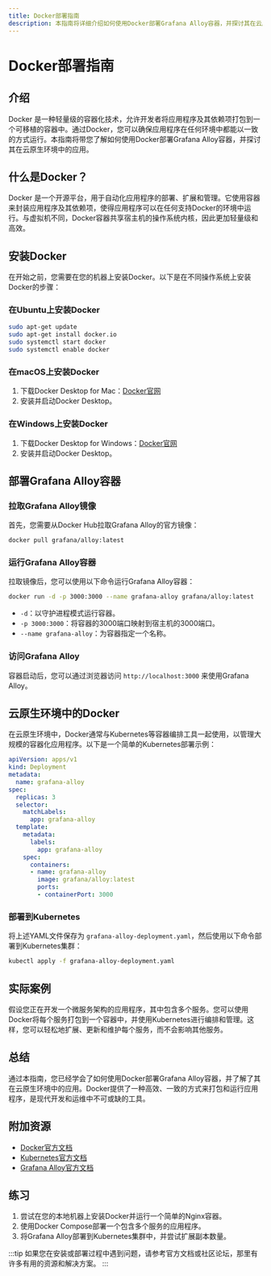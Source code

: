 ```yaml
---
title: Docker部署指南
description: 本指南将详细介绍如何使用Docker部署Grafana Alloy容器，并探讨其在云原生环境中的应用。适合初学者学习Docker的基本概念和实际操作。
---
```


# Docker部署指南

## 介绍

Docker 是一种轻量级的容器化技术，允许开发者将应用程序及其依赖项打包到一个可移植的容器中。通过Docker，您可以确保应用程序在任何环境中都能以一致的方式运行。本指南将带您了解如何使用Docker部署Grafana Alloy容器，并探讨其在云原生环境中的应用。

## 什么是Docker？

Docker 是一个开源平台，用于自动化应用程序的部署、扩展和管理。它使用容器来封装应用程序及其依赖项，使得应用程序可以在任何支持Docker的环境中运行。与虚拟机不同，Docker容器共享宿主机的操作系统内核，因此更加轻量级和高效。

## 安装Docker

在开始之前，您需要在您的机器上安装Docker。以下是在不同操作系统上安装Docker的步骤：

### 在Ubuntu上安装Docker

```bash
sudo apt-get update
sudo apt-get install docker.io
sudo systemctl start docker
sudo systemctl enable docker
```

### 在macOS上安装Docker

1. 下载Docker Desktop for Mac：[Docker官网](https://www.docker.com/products/docker-desktop)
2. 安装并启动Docker Desktop。

### 在Windows上安装Docker

1. 下载Docker Desktop for Windows：[Docker官网](https://www.docker.com/products/docker-desktop)
2. 安装并启动Docker Desktop。

## 部署Grafana Alloy容器

### 拉取Grafana Alloy镜像

首先，您需要从Docker Hub拉取Grafana Alloy的官方镜像：

```bash
docker pull grafana/alloy:latest
```

### 运行Grafana Alloy容器

拉取镜像后，您可以使用以下命令运行Grafana Alloy容器：

```bash
docker run -d -p 3000:3000 --name grafana-alloy grafana/alloy:latest
```

- `-d`：以守护进程模式运行容器。
- `-p 3000:3000`：将容器的3000端口映射到宿主机的3000端口。
- `--name grafana-alloy`：为容器指定一个名称。

### 访问Grafana Alloy

容器启动后，您可以通过浏览器访问 `http://localhost:3000` 来使用Grafana Alloy。

## 云原生环境中的Docker

在云原生环境中，Docker通常与Kubernetes等容器编排工具一起使用，以管理大规模的容器化应用程序。以下是一个简单的Kubernetes部署示例：

```yaml
apiVersion: apps/v1
kind: Deployment
metadata:
  name: grafana-alloy
spec:
  replicas: 3
  selector:
    matchLabels:
      app: grafana-alloy
  template:
    metadata:
      labels:
        app: grafana-alloy
    spec:
      containers:
      - name: grafana-alloy
        image: grafana/alloy:latest
        ports:
        - containerPort: 3000
```

### 部署到Kubernetes

将上述YAML文件保存为 `grafana-alloy-deployment.yaml`，然后使用以下命令部署到Kubernetes集群：

```bash
kubectl apply -f grafana-alloy-deployment.yaml
```

## 实际案例

假设您正在开发一个微服务架构的应用程序，其中包含多个服务。您可以使用Docker将每个服务打包到一个容器中，并使用Kubernetes进行编排和管理。这样，您可以轻松地扩展、更新和维护每个服务，而不会影响其他服务。

## 总结

通过本指南，您已经学会了如何使用Docker部署Grafana Alloy容器，并了解了其在云原生环境中的应用。Docker提供了一种高效、一致的方式来打包和运行应用程序，是现代开发和运维中不可或缺的工具。

## 附加资源

- [Docker官方文档](https://docs.docker.com/)
- [Kubernetes官方文档](https://kubernetes.io/docs/home/)
- [Grafana Alloy官方文档](https://grafana.com/docs/alloy/latest/)

## 练习

1. 尝试在您的本地机器上安装Docker并运行一个简单的Nginx容器。
2. 使用Docker Compose部署一个包含多个服务的应用程序。
3. 将Grafana Alloy部署到Kubernetes集群中，并尝试扩展副本数量。

:::tip
如果您在安装或部署过程中遇到问题，请参考官方文档或社区论坛，那里有许多有用的资源和解决方案。
:::